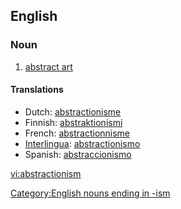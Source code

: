 ==English==

===Noun===
{{infl|en|noun}}

# [[abstract art]]

====Translations====
* Dutch: [[abstractionisme]] {{n}}
* Finnish: [[abstraktionismi]]
* French: [[abstractionnisme]]
* [[Interlingua]]: [[abstractionismo]]
* Spanish: [[abstraccionismo]] {{m}}

[[Category:English nouns ending in -ism]]
[[vi:abstractionism]]